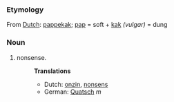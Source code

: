 ===Etymology===
From [[Dutch]]: [[pappekak]]; [[pap]] = soft + [[kak]] ''(vulgar)'' = dung
===Noun===
#nonsense.
#:'''Translations'''
#:*Dutch: [[onzin]], [[nonsens]]
#:*German: [[Quatsch]] ''m''